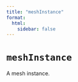 ---
title: "meshInstance"
format:
  html:
    sidebar: false
---

# `meshInstance`
A mesh instance.
